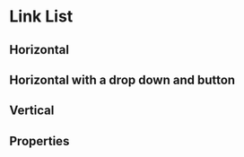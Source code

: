 
<Meta title="Components/Link List" component={LinkList} />

# Link List

## Horizontal

<Preview>
  <Story name="Horizontal">
    <LinkList links={Fixture.horizontal} />
  </Story>
</Preview>

## Horizontal with a drop down and button

<Preview>
  <Story name="Horizontal with a drop down">
    <div style={{ height: '200px' }}>
      <LinkList links={Fixture.horizontal_with_drop_down_and_button} />
    </div>
  </Story>
</Preview>

## Vertical

<Preview>
  <Story name="Vertical">
    <LinkList heading={Fixture.vertical.label} links={Fixture.vertical.items} vertical />
  </Story>
</Preview>

## Properties

<Props of={LinkList} />
